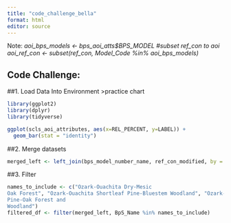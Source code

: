 ```yaml
---
title: "code_challenge_bella"
format: html
editor: source
---
```

Note:
*aoi_bps_models <- bps_aoi_atts$BPS_MODEL #subset ref_con to aoi aoi_ref_con <- subset(ref_con, Model_Code %in% aoi_bps_models)*

## Code Challenge:

##1. Load Data Into Environment
>practice chart

```r
library(ggplot2)
library(dplyr)
library(tidyverse)

ggplot(scls_aoi_attributes, aes(x=REL_PERCENT, y=LABEL)) + 
  geom_bar(stat = "identity")
```

##2. Merge datasets
```r
merged_left <- left_join(bps_model_number_name, ref_con_modified, by = "Model_Code")

```

##3. Filter
```r
names_to_include <- c("Ozark-Ouachita Dry-Mesic
Oak Forest", "Ozark-Ouachita Shortleaf Pine-Bluestem Woodland", "Ozark-Ouachita Shortleaf
Pine-Oak Forest and
Woodland")
filtered_df <- filter(merged_left, BpS_Name %in% names_to_include)

```


